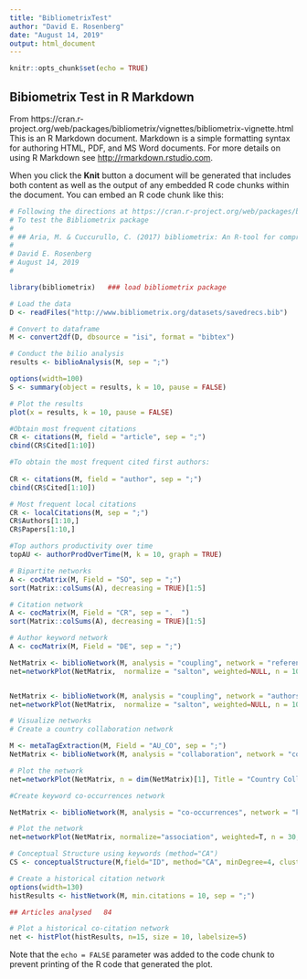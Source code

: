 ```yaml
---
title: "BibliometrixTest"
author: "David E. Rosenberg"
date: "August 14, 2019"
output: html_document
---
```


```r
knitr::opts_chunk$set(echo = TRUE)
```

## Bibiometrix Test in R Markdown

From https://cran.r-project.org/web/packages/bibliometrix/vignettes/bibliometrix-vignette.html
This is an R Markdown document. Markdown is a simple formatting syntax for authoring HTML, PDF, and MS Word documents. For more details on using R Markdown see <http://rmarkdown.rstudio.com>.

When you click the **Knit** button a document will be generated that includes both content as well as the output of any embedded R code chunks within the document. You can embed an R code chunk like this:


```r
# Following the directions at https://cran.r-project.org/web/packages/bibliometrix/vignettes/bibliometrix-vignette.html
# To test the Bibliometrix package
#
# ## Aria, M. & Cuccurullo, C. (2017) bibliometrix: An R-tool for comprehensive science mapping analysis, Journal of Informetrics, 11(4), pp 959-975, Elsevier.
#
# David E. Rosenberg
# August 14, 2019
#

library(bibliometrix)   ### load bibliometrix package

# Load the data
D <- readFiles("http://www.bibliometrix.org/datasets/savedrecs.bib")

# Convert to dataframe
M <- convert2df(D, dbsource = "isi", format = "bibtex")

# Conduct the bilio analysis
results <- biblioAnalysis(M, sep = ";")

options(width=100)
S <- summary(object = results, k = 10, pause = FALSE)

# Plot the results
plot(x = results, k = 10, pause = FALSE)

#Obtain most frequent citations
CR <- citations(M, field = "article", sep = ";")
cbind(CR$Cited[1:10])

#To obtain the most frequent cited first authors:
  
CR <- citations(M, field = "author", sep = ";")
cbind(CR$Cited[1:10])

# Most frequent local citations
CR <- localCitations(M, sep = ";")
CR$Authors[1:10,]
CR$Papers[1:10,]

#Top authors productivity over time
topAU <- authorProdOverTime(M, k = 10, graph = TRUE)

# Bipartite networks
A <- cocMatrix(M, Field = "SO", sep = ";")
sort(Matrix::colSums(A), decreasing = TRUE)[1:5]

# Citation network
A <- cocMatrix(M, Field = "CR", sep = ".  ")
sort(Matrix::colSums(A), decreasing = TRUE)[1:5]

# Author keyword network
A <- cocMatrix(M, Field = "DE", sep = ";")

NetMatrix <- biblioNetwork(M, analysis = "coupling", network = "references", sep = ".  ")
net=networkPlot(NetMatrix,  normalize = "salton", weighted=NULL, n = 100, Title = "References' Coupling", type = "fruchterman", size=5,size.cex=T,remove.multiple=TRUE,labelsize=0.8,label.n=10,label.cex=F)


NetMatrix <- biblioNetwork(M, analysis = "coupling", network = "authors", sep = ";")
net=networkPlot(NetMatrix,  normalize = "salton", weighted=NULL, n = 100, Title = "Authors' Coupling", type = "fruchterman", size=5,size.cex=T,remove.multiple=TRUE,labelsize=0.8,label.n=10,label.cex=F)

# Visualize networks
# Create a country collaboration network

M <- metaTagExtraction(M, Field = "AU_CO", sep = ";")
NetMatrix <- biblioNetwork(M, analysis = "collaboration", network = "countries", sep = ";")

# Plot the network
net=networkPlot(NetMatrix, n = dim(NetMatrix)[1], Title = "Country Collaboration", type = "circle", size=TRUE, remove.multiple=FALSE,labelsize=0.7,cluster="none")

#Create keyword co-occurrences network

NetMatrix <- biblioNetwork(M, analysis = "co-occurrences", network = "keywords", sep = ";")

# Plot the network
net=networkPlot(NetMatrix, normalize="association", weighted=T, n = 30, Title = "Keyword Co-occurrences", type = "fruchterman", size=T,edgesize = 5,labelsize=0.7)

# Conceptual Structure using keywords (method="CA")
CS <- conceptualStructure(M,field="ID", method="CA", minDegree=4, clust=5, stemming=FALSE, labelsize=10, documents=10)

# Create a historical citation network
options(width=130)
histResults <- histNetwork(M, min.citations = 10, sep = ";")

## Articles analysed   84

# Plot a historical co-citation network
net <- histPlot(histResults, n=15, size = 10, labelsize=5)


```

Note that the `echo = FALSE` parameter was added to the code chunk to prevent printing of the R code that generated the plot.
